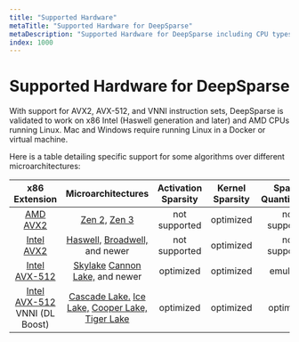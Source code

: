 ```yaml
---
title: "Supported Hardware"
metaTitle: "Supported Hardware for DeepSparse"
metaDescription: "Supported Hardware for DeepSparse including CPU types and instruction sets"
index: 1000
---
```


# Supported Hardware for DeepSparse

With support for AVX2, AVX-512, and VNNI instruction sets, DeepSparse is validated to work on x86 Intel (Haswell generation and later) and AMD CPUs running Linux.
Mac and Windows require running Linux in a Docker or virtual machine.

Here is a table detailing specific support for some algorithms over different microarchitectures:

| x86 Extension                                                                            | Microarchitectures                                                                                                                                                                                                                                                                                         | Activation Sparsity | Kernel Sparsity | Sparse Quantization |
|:----------------------------------------------------------------------------------------:|:----------------------------------------------------------------------------------------------------------------------------------------------------------------------------------------------------------------------------------------------------------------------------------------------------------:|:-------------------:|:---------------:|:-------------------:|
| [AMD AVX2](https://en.wikipedia.org/wiki/Advanced_Vector_Extensions#CPUs_with_AVX2)      | [Zen 2,](https://en.wikipedia.org/wiki/Zen_2) [Zen 3](https://en.wikipedia.org/wiki/Zen_3)                                                                                                                                                                                                                 |    not supported    |    optimized    |    not supported    |
| [Intel AVX2](https://en.wikipedia.org/wiki/Advanced_Vector_Extensions#CPUs_with_AVX2)    | [Haswell,](https://en.wikipedia.org/wiki/Haswell_%28microarchitecture%29) [Broadwell,](https://en.wikipedia.org/wiki/Broadwell_%28microarchitecture%29) and newer                                                                                                                                                  |    not supported    |    optimized    |    not supported    |
| [Intel AVX-512](https://en.wikipedia.org/wiki/AVX-512#CPUs_with_AVX-512)                 | [Skylake](https://en.wikipedia.org/wiki/Skylake_%28microarchitecture%29) [Cannon Lake,](https://en.wikipedia.org/wiki/Cannon_Lake_%28microarchitecture%29) and newer                                                                                                                                              |      optimized      |    optimized    |       emulated      |
| [Intel AVX-512](https://en.wikipedia.org/wiki/AVX-512#CPUs_with_AVX-512) VNNI (DL Boost) | [Cascade Lake.](https://en.wikipedia.org/wiki/Cascade_Lake_%28microarchitecture%29) [Ice Lake,](https://en.wikipedia.org/wiki/Ice_Lake_%28microprocessor%29) [Cooper Lake,](https://en.wikipedia.org/wiki/Cooper_Lake_%28microarchitecture%29) [Tiger Lake](https://en.wikipedia.org/wiki/Tiger_Lake_%28microprocessor%29) |      optimized      |    optimized    |      optimized      |
